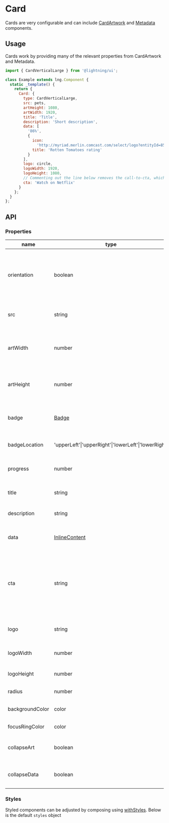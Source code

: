 
# Card

Cards are very configurable and can include [CardArtwork](/story/elements-cardartwork--basic) and [Metadata](/story/elements-metadata--basic) components.

## Usage

Cards work by providing many of the relevant properties from CardArtwork and Metadata.

```js
import { CardVerticalLarge } from '@lightning/ui';

class Example extends lng.Component {
  static _template() {
    return {
      Card: {
        type: CardVerticalLarge,
        src: pets,
        artHeight: 1080,
        artWidth: 1920,
        title: 'Title',
        description: 'Short description',
        data: [
          '86%',
          {
            icon:
              'http://myriad.merlin.comcast.com/select/logo?entityId=8527084350383982239&width=32&height=&ratio=1x1&trim=false',
            title: 'Rotten Tomatoes rating'
          }
        ],
        logo: circle,
        logoWidth: 1920,
        logoHeight: 1080,
        // Commenting out the line below removes the call-to-cta, which is taking priority over the supplied data above.
        cta: 'Watch on Netflix'
      }
    };
  }
};
```

<Canvas>
  <Story id="patterns-card--vertical-dynamic" />
</Canvas>

## API

### Properties

name|type|required|default|description
--|--|--|--|--
orientation|boolean|false|-|only required when creating a new class that extends Card
src|string|false|-|path to image to use as card artwork
artWidth|number|true (if using src)|width of source image being used as artwork
artHeight|number|true (if using src)|height of source image beingused as artwork
badge|[Badge](/story/elements-badge--text)|false|-|Badge content to display over artwork
badgeLocation|'upperLeft'\|'upperRight'\|'lowerLeft'\|'lowerRight'|false|'upperLeft'|position to display badge
progress|number|false|-|amount of the [Progress Bar](/story/elements-progressbar--basic) to fill
title|string|false|-|first line or headline of content
description|string|false|-|second line or synopsis of content
data|[InlineContent](/story/layout-inlinecontent--basic)|false|-|relevant content data at the bottom
cta|string|false|-|call to action text (will be converted to all caps) at the bottom; takes priority over data
logo|string|false|-|logo to display at bottom of component
logoWidth|number|true (if using logo)|-|width of logo source image
logoHeight|number|true (if using logo)|-|height of logo source image
radius|number|false|16|corner radius
backgroundColor|color|false|#232328|card background color
focusRingColor|color|false|#ECECF2|color of focus ring
collapseArt|boolean|false|-|hides the Artwork portion of the card
collapseData|boolean|false|-|hides the Metadata portion of the card

### Styles

Styled components can be adjusted by composing using [withStyles](?path=/docs/mixins-withstyles--basic). Below is the default `styles` object

<Theme theme={Card.styles} />
